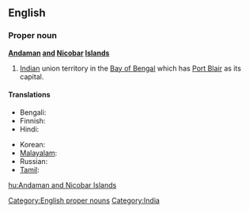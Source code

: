==English==
{{wikipedia}}

===Proper noun===
'''[[Andaman]] [[and]] [[Nicobar]] [[Island]]s'''

# [[India]]n union territory in the [[Bay of Bengal]] which has [[Port Blair]] as its capital.

====Translations====
{{trans-top|Indian territory in the Bay of Bengal}}
* Bengali: {{t|bn|আন্দামান ও নিকোবর দ্বীপপুঞ্জ|sc=Beng}}
* Finnish: {{t|fi|Andamaanit ja Nikobaarit}}
* Hindi: {{t|hi|अंडमान और निकोबार द्वीपसमूह|p|tr=aṇḍamān aur nikōbār dvīpasmūh|sc=Deva}}
{{trans-mid}}
* Korean: {{t|ko|안다만니코바르제도|tr=Andamannikobareujedo|sc=Kore}}
* [[Malayalam]]: {{t|ml|ആന്തമാന്‍ നിക്കോബാര്‍ ദ്വീപുകള്‍|sc=Mlym}}
* Russian: {{t|ru|Андаманские и Никобарские острова|m|p|tr=Andamánskije i Nikobárskije ostrová|sc=Cyrl}}
* [[Tamil]]: {{t|ta|அந்தமான் நிக்கோபார் தீவுகள்|sc=Taml}}
{{trans-bottom}}

[[Category:English proper nouns]]
[[Category:India]]

[[hu:Andaman and Nicobar Islands]]
